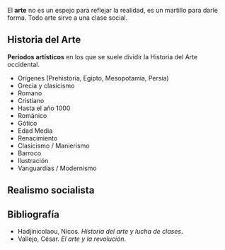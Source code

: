 {{header|1=Arte}}

El '''arte''' no es un espejo para reflejar la realidad, es un martillo para darle forma. Todo arte sirve a una clase social.

== Historia del Arte ==

'''Períodos artísticos''' en los que se suele dividir la Historia del Arte occidental.

* Orígenes (Prehistoria, Egipto, Mesopotamia, Persia)
* Grecia y clasicismo
* Romano
* Cristiano
* Hasta el año 1000
* Románico
* Gótico
* Edad Media
* Renacimiento
* Clasicismo / Manierismo
* Barroco
* Ilustración
* Vanguardias / Modernismo

== Realismo socialista ==


== Bibliografía ==

* Hadjinicolaou, Nicos. ''Historia del arte y lucha de clases''.
* Vallejo, César. ''El arte y la revolución''.

{{footer}}
